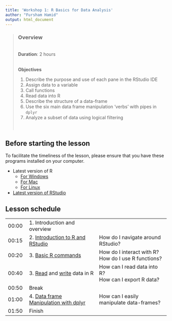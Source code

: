 ```yaml
---
title: 'Workshop 1: R Basics for Data Analysis'
author: "Fursham Hamid"
output: html_document
---
```


> ### Overview
><br />
> **Duration**: 2 hours
><br />
><br />
>
> **Objectives**
>
> 1) Describe the purpose and use of each pane in the RStudio IDE
> 2) Assign data to a variable
> 3) Call functions
> 4) Read data into R
> 5) Describe the structure of a data-frame
> 6) Use the six main data frame manipulation ‘verbs’ with pipes in `dplyr`
> 7) Analyze a subset of data using logical filtering
>
><br />

## Before starting the lesson
To facilitate the timeliness of the lesson, please ensure that you have these 
programs installed on your computer.

* Latest version of R
    - [For Windows](https://cran.r-project.org/bin/windows/base/)
    - [For Mac](https://cran.r-project.org/bin/macosx/)
    - [For Linux](https://cran.r-project.org/bin/linux/)
        
* [Latest version of RStudio](https://www.rstudio.com/https://rstudio.com/products/rstudio/download/)

## Lesson schedule
||||
|:---|:------------|:------------|
|00:00|1.   Introduction and overview||
|00:15|2.   [Introduction to R and RStudio](http://swcarpentry.github.io/r-novice-gapminder/01-rstudio-intro/index.html)| How do I navigate around RStudio? |
|00:20|3.   [Basic R commands]((http://swcarpentry.github.io/r-novice-gapminder/01-rstudio-intro/index.html))| How do I interact with R? <br>How do I use R functions?  |
|00:40|3.   [Read](http://swcarpentry.github.io/r-novice-gapminder/04-data-structures-part1/index.html) and [write](http://swcarpentry.github.io/r-novice-gapminder/11-writing-data/index.html) data in R| How can I read data into R? <br>How can I export R data?  |
|00:50|Break||
|01:00|4.  [Data frame Manipulation with dplyr](http://swcarpentry.github.io/r-novice-gapminder/13-dplyr/index.html)| How can I easily manipulate data-frames?   |
|01:50|Finish| |













